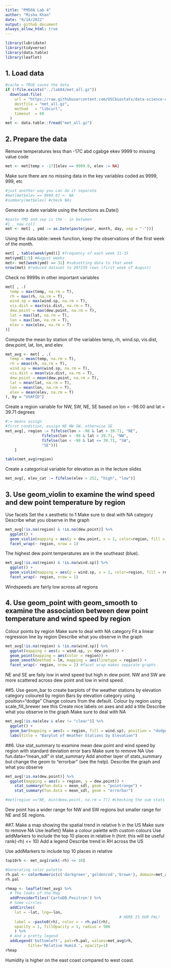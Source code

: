 ```yaml
---
title: "PM566 Lab 4"
author: "Misha Khan"
date: "9/14/2022"
output: github_document
always_allow_html: true
---
```

```r
library(lubridate)
library(tidyverse)
library(data.table)
library(leaflet)
```
   
 
## 1. Load data
```r
#cache = TRUE saves the data
if (!file.exists("../lab04/met_all.gz"))
  download.file(
    url = "https://raw.githubusercontent.com/USCbiostats/data-science-data/master/02_met/met_all.gz",
    destfile = "met_all.gz",
    method   = "libcurl",
    timeout  = 60
  )
met <- data.table::fread("met_all.gz")
```

## 2. Prepare the data

Remove temperatures less than -17C abd cgabge ekev 9999 to missing value code
```r
met <- met[temp > -17][elev == 9999.0, elev := NA]
```

Make sure there are no missing data in the key variables coded as 9999, 999, etc
```r
#just another way you can do it separate
#met[met$elev == 9999.0] <- NA
#summary(met$elev) #check NAs
```

Generate a date variable using the functions as.Date()
```r
#paste YMD and sep is the - in between
#[ , new col]
met <- met[ , ymd := as.Date(paste(year, month, day, sep = "-"))]
```

Using the data.table::week function, keep the observations of the first week of the month.
```r
met[ , table(week(ymd))] #frequency of each week 31-35
met$ymd[1:5] #August weeks
met<- met[week(ymd) == 31] #subsetting data to that week
nrow(met) #reduced dataset to 297259 rows (first week of August)
```

Check no 9999s in other important variables
```r
met[ , .(
  temp = max(temp, na.rm = T),
  rh = max(rh, na.rm = T),
  wind.sp = max(wind.sp, na.rm = T),
  vis.dist = max(vis.dist, na.rm = T),
  dew.point = max(dew.point, na.rm = T),
  lat = max(lat, na.rm = T),
  lon = max(lon, na.rm = T),
  elev = max(elev, na.rm = T)
)]
```

Compute the mean by station of the variables temp, rh, wind.sp, vis.dist, dew.point, lat, lon, and elev.
```r
met_avg <- met[ , .(
  temp = mean(temp, na.rm = T),
  rh = mean(rh, na.rm = T),
  wind.sp = mean(wind.sp, na.rm = T),
  vis.dist = mean(vis.dist, na.rm = T),
  dew.point = mean(dew.point, na.rm = T),
  lat = mean(lat, na.rm = T),
  lon = mean(lon, na.rm = T),
  elev = mean(elev, na.rm = T)
), by = "USAFID"]
```

Create a region variable for NW, SW, NE, SE based on lon = -98.00 and lat = 39.71 degrees
```r
#:= means assign
#first condition, assign NE NW SW, otherwise SE
met_avg[, region := fifelse(lon > -98 & lat > 39.71, "NE", 
                fifelse(lon < -98 & lat > 39.71, "NW",
                fifelse(lon < -98 & lat <= 39.71, "SW",
                "SE")))
    ]

table(met_avg$region)
```

Create a categorical variable for elevation as in the lecture slides
```r
met_avg[, elev_cat := fifelse(elev > 252, "high", "low")]
```


## 3. Use geom_violin to examine the wind speed and dew point temperature by region
Use facets
Set the x aesthetic to 1
Make sure to deal with NA category
Describe what you observe in the graph
```r
met_avg[!is.na(region) & !is.na(dew.point)] %>% 
  ggplot() + 
  geom_violin(mapping = aes(y = dew.point, x = 1, color=region, fill = region)) + 
  facet_wrap(~ region, nrow = 1)
```


The highest dew point temperatures are in the southeast (blue).

```r
met_avg[!is.na(region) & !is.na(wind.sp)] %>% 
  ggplot() + 
  geom_violin(mapping = aes(y = wind.sp, x = 1, color=region, fill = region)) + 
  facet_wrap(~ region, nrow = 1)
```
Windspeeds are fairly low across all regions

## 4. Use geom_point with geom_smooth to examine the association between dew point temperature and wind speed by region
Colour points by region
Make sure to deal with NA category
Fit a linear regression line by region
Describe what you observe in the graph
```r
met_avg[!is.na(region) & !is.na(wind.sp)] %>% 
  ggplot(mapping = aes(x = wind.sp, y= dew.point)) + 
  geom_point(mapping = aes(color = region)) + 
  geom_smooth(method = lm, mapping = aes(linetype = region)) +
  facet_wrap(~ region, nrow = 2) #facet wrap makes separate graphs
```
NE and SE are faily low in wind speed but high in dew point. NW and SW are more scattered across dew point and low in wind speed.

##5. Use geom_bar to create barplots of the weather stations by elevation category coloured by region
Bars by elevation category using position="dodge"
Change colours from the default. Colour by region using scale_fill_brewer see this
Create nice labels on axes and add a title
Describe what you observe in the graph
Make sure to deal with NA

```r
met_avg[!is.na(elev & elev != "clear")] %>%
  ggplot() + 
  geom_bar(mapping = aes(x = region, fill = wind.sp), position = "dodge")  + scale_fill_brewer(palette = "Dark2") +
  labs(title = "Barplot of Weather Stations by Elevation")
```


##6. Use stat_summary to examine mean dew point and wind speed by region with standard deviation error bars
Make sure to remove NA
Use fun.data=“mean_sdl” in stat_summary
Add another layer of stats_summary but change the geom to "errorbar" (see the help).
Describe the graph and what you observe
```r
met_avg[!is.na(dew.point)] %>%
  ggplot(mapping = aes(x = region, y = dew.point)) + 
    stat_summary(fun.data = mean_sdl, geom = "pointrange") +
    stat_summary(fun.data = mean_sdl, geom = "errorbar")

#met[region =="NE, min(deew.point, na.rm = T)] #checking the sum stats
```
Dew point has a wider range for NW and SW regions but smaller range for NE and SE regions.

##7. Make a map showing the spatial trend in relative h in the US
Make sure to remove NA
Use leaflet()
Make a colour palette with custom colours
Use addMarkers to include the top 10 places in relative h (hint: this will be useful rank(-rh) <= 10)
Add a legend
Describe trend in RH across the US

Use addMarkers to include top 10 places in relative
```r
top10rh <- met_avg[rank(-rh) <= 10]
```

```r
#Generating color palette
rh.pal <- colorNumeric(c('darkgreen','goldenrod','brown'), domain=met_avg$rh)
rh.pal

rhmap <- leaflet(met_avg) %>% 
  # The looks of the Map
  addProviderTiles('CartoDB.Positron') %>% 
  # Some circles
  addCircles(
    lat = ~lat, lng=~lon,
                                                  # HERE IS OUR PAL!
    label = ~paste0(rh), color = ~ rh.pal(rh),
    opacity = 1, fillOpacity = 1, radius = 500
    ) %>%
  # And a pretty legend
  addLegend('bottomleft', pal=rh.pal, values=met_avg$rh,
          title='Relative Humid.', opacity=1)
rhmap
```
Humidity is higher on the east coast compared to west coast.

